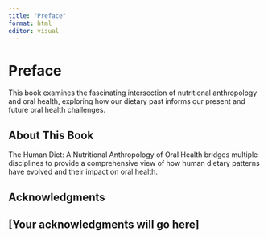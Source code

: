 ```yaml
---
title: "Preface"
format: html
editor: visual
---
```


# Preface {.unnumbered}

This book examines the fascinating intersection of nutritional anthropology and oral health, exploring how our dietary past informs our present and future oral health challenges.

## About This Book

The Human Diet: A Nutritional Anthropology of Oral Health bridges multiple disciplines to provide a comprehensive view of how human dietary patterns have evolved and their impact on oral health.

## Acknowledgments {.unnumbered}

[Your acknowledgments will go here]
---
